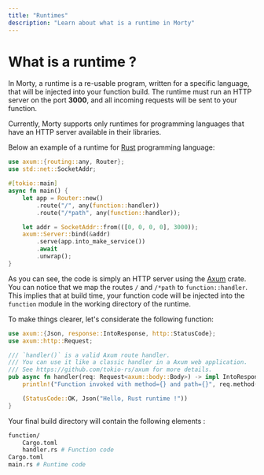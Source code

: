 ```yaml
---
title: "Runtimes"
description: "Learn about what is a runtime in Morty"
---
```



# What is a runtime ?

In Morty, a runtime is a re-usable program, written for a specific language, that will be injected into your function build. The runtime must run an HTTP server on the port **3000**, and all incoming requests will be sent to your function.

<Callout type="warning" emoji="⚠️">
  Currently, Morty supports only runtimes for programming languages that have an
  HTTP server available in their libraries.
</Callout>

Below an example of a runtime for [Rust](https://www.rust-lang.org) programming language:

```rust
use axum::{routing::any, Router};
use std::net::SocketAddr;

#[tokio::main]
async fn main() {
    let app = Router::new()
        .route("/", any(function::handler))
        .route("/*path", any(function::handler));

    let addr = SocketAddr::from(([0, 0, 0, 0], 3000));
    axum::Server::bind(&addr)
        .serve(app.into_make_service())
        .await
        .unwrap();
}
```

As you can see, the code is simply an HTTP server using the [Axum](https://github.com/tokio-rs/axum) crate. You can notice that we map the routes `/` and `/*path` to `function::handler`. This implies that at build time, your function code will be injected into the `function` module in the working directory of the runtime.

To make things clearer, let's considerate the following function:

```rust
use axum::{Json, response::IntoResponse, http::StatusCode};
use axum::http::Request;

/// `handler()` is a valid Axum route handler.
/// You can use it like a classic handler in a Axum web application.
/// See https://github.com/tokio-rs/axum for more details.
pub async fn handler(req: Request<axum::body::Body>) -> impl IntoResponse {
    println!("Function invoked with method={} and path={}", req.method(), req.uri());

    (StatusCode::OK, Json("Hello, Rust runtime !"))
}
```

Your final build directory will contain the following elements :

```bash
function/
    Cargo.toml
    handler.rs # Function code
Cargo.toml
main.rs # Runtime code
```

